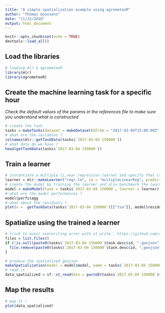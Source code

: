 ```yaml
---
title: "A simple spatialization example using agrometeoR"
author: "Thomas Goossens"
date: "11/22/2018"
output: html_document
---
```


```r
knitr::opts_chunk$set(echo = TRUE)
devtools::load_all()
```

## Load the libraries

```r
# loading mlr & agrometeoR
library(mlr)
library(agrometeoR)
```


## Create the machine learning task for a specific hour
*Check the default values of the params in the references file to make sure you understand what is constructed* 
```r
# create the task
tasks = makeTasks(dataset = makeDataset(dfrom = "2017-03-04T15:00:00Z", dto = "2017-03-04T15:00:00Z", sensor = "tsa"), target = "tsa")
# what are the variables ? 
colnames(mlr::getTaskData(tasks$`2017-03-04 150000`))
# what data do we have ? 
head(getTaskData(tasks$`2017-03-04 150000`))
```

## Train a learner

```r
# instantiate a multiple li,near regression learner and specify that it must also provide se of preds
learner = mlr::makeLearner("regr.lm", id = "multipleLinearReg", predict.type = "se" )
# create the model by training the learner and also benchmark the learner with a LOO
model = makeModel(task = tasks$`2017-03-04 150000`, learner = learner)
# what are the model performances ? 
model$perfs$agg
# what about the residuals ? 
plot(x =  getTaskData(tasks$`2017-03-04 150000`)[["tsa"]], model$residuals[[1]])
```

## Spatialize using the trained a learner

```r
# trick to avoir overwriting error with st_write - https://github.com/r-spatial/sf/issues/274
files = list.files()
if (!is.null(paste0(tasks$`2017-03-04 150000`$task.desc$id, ".geojson" %in% files))) {
  file.remove(paste0(tasks$`2017-03-04 150000`$task.desc$id, ".geojson"))
}
```

```r
# produce the spatialized geojson
makeSpatialization(model = model$model, name = tasks$`2017-03-04 150000`$task.desc$id, path = "." )
# read it
data_spatialized = sf::st_read(dsn = paste0(tasks$`2017-03-04 150000`$task.desc$id, ".geojson"))
```

## Map the results
```r
# map it ! 
plot(data_spatialized)
```

